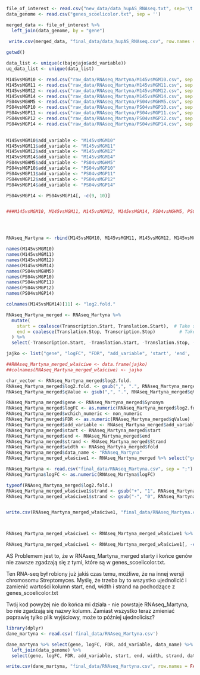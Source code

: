 
```r
file_of_interest <- read.csv("new_data/data_hupAS_RNAseq.txt", sep='\t')
data_genome <- read.csv("genes_scoelicolor.txt", sep = '')

```

```r

merged_data <- file_of_interest %>%
  left_join(data_genome, by = "gene")
  
 write.csv(merged_data, "final_data/data_hupAS_RNAseq.csv", row.names = FALSE)

```

```r
getwd()
```

```r

data_list <- unique(c(bajojajo$add_variable))
uq_data_list <- unique(data_list)

```



```r
 
M145vsMGM10 <- read.csv("raw_data/RNAseq_Martyna/M145vsMGM10.csv", sep = ";")
M145vsMGM11 <- read.csv("raw_data/RNAseq_Martyna/M145vsMGM11.csv", sep = ";")
M145vsMGM12 <- read.csv("raw_data/RNAseq_Martyna/M145vsMGM12.csv", sep = ";")
M145vsMGM14 <- read.csv("raw_data/RNAseq_Martyna/M145vsMGM14.csv", sep = "\t")
PS04vsMGHM5 <- read.csv("raw_data/RNAseq_Martyna/PS04vsMGHM5.csv", sep = ";")
PS04vsMGP10 <- read.csv("raw_data/RNAseq_Martyna/PS04vsMGP10.csv", sep = ";")
PS04vsMGP11 <- read.csv("raw_data/RNAseq_Martyna/PS04vsMGP11.csv", sep = ";")
PS04vsMGP12 <- read.csv("raw_data/RNAseq_Martyna/PS04vsMGP12.csv", sep = ";")
PS04vsMGP14 <- read.csv("raw_data/RNAseq_Martyna/PS04vsMGP14.csv", sep = ";")

 
M145vsMGM10$add_variable <- "M145vsMGM10"
M145vsMGM11$add_variable <- "M145vsMGM11"
M145vsMGM12$add_variable <- "M145vsMGM12"
M145vsMGM14$add_variable <- "M145vsMGM14"
PS04vsMGHM5$add_variable <- "PS04vsMGHM5"
PS04vsMGP10$add_variable <- "PS04vsMGP10"
PS04vsMGP11$add_variable <- "PS04vsMGP11"
PS04vsMGP12$add_variable <- "PS04vsMGP12"
PS04vsMGP14$add_variable <- "PS04vsMGP14"

PS04vsMGP14 <- PS04vsMGP14[, -c(9, 10)]


###M145vsMGM10, M145vsMGM11, M145vsMGM12, M145vsMGM14, PS04vsMGHM5, PS04vsMGP10, PS04vsMGP11, PS04vsMGP12, PS04vsMGP14




RNAseq_Martyna <- rbind(M145vsMGM10, M145vsMGM11, M145vsMGM12, M145vsMGM14, PS04vsMGHM5, PS04vsMGP10, PS04vsMGP11, PS04vsMGP12, PS04vsMGP14)


```

```r
names(M145vsMGM10)
names(M145vsMGM11)
names(M145vsMGM12)
names(M145vsMGM14)
names(PS04vsMGHM5)
names(PS04vsMGP10)
names(PS04vsMGP11)
names(PS04vsMGP12)
names(PS04vsMGP14)

colnames(M145vsMGM14)[11] <- "log2.fold."

```


```r
RNAseq_Martyna_merged <- RNAseq_Martyna %>%
  mutate(
    start = coalesce(Transcription.Start, Translation.Start),  # Take start1 if available, otherwise take start2
    end = coalesce(Translation.Stop, Transcription.Stop)         # Take end1 if available, otherwise take end2
  ) %>%
  select(-Transcription.Start, -Translation.Start, -Translation.Stop, -Transcription.Stop)

jajko <- list("gene", "logFC", "FDR", "add_variable", 'start', 'end', 'width', 'strand', 'data_name' )

##RNAseq_Martyna_merged_właściwe <- data.frame(jajko)
##colnames(RNAseq_Martyna_merged_właściwe) <- jajko

char_vector <- RNAseq_Martyna_merged$log2.fold.
RNAseq_Martyna_merged$log2.fold. <- gsub(",", ".", RNAseq_Martyna_merged$log2.fold.)
RNAseq_Martyna_merged$qValue <- gsub(",", ".", RNAseq_Martyna_merged$qValue)

RNAseq_Martyna_merged$gene <- RNAseq_Martyna_merged$Synonym
RNAseq_Martyna_merged$logFC <- as.numeric(RNAseq_Martyna_merged$log2.fold.)
RNAseq_Martyna_merged$wchich_numeric <- non_numeric
RNAseq_Martyna_merged$FDR <- as.numeric(RNAseq_Martyna_merged$qValue)
RNAseq_Martyna_merged$add_variable <- RNAseq_Martyna_merged$add_variable
RNAseq_Martyna_merged$start <- RNAseq_Martyna_merged$start
RNAseq_Martyna_merged$end <- RNAseq_Martyna_merged$end
RNAseq_Martyna_merged$strand <- RNAseq_Martyna_merged$Strand
RNAseq_Martyna_merged$width <- RNAseq_Martyna_merged$fold
RNAseq_Martyna_merged$data_name <- "RNAseq_Martyna"
RNAseq_Martyna_merged_właściwe1 <- RNAseq_Martyna_merged %>% select("gene", "logFC", "FDR", "add_variable", 'start', 'end', 'width', 'strand', 'data_name' )

RNAseq_Martyna <- read.csv("final_data/RNAseq_Martyna.csv", sep = ";")
RNAseq_Martyna$logFC <- as.numeric(RNAseq_Martyna$logFC)

typeof(RNAseq_Martyna_merged$log2.fold.)
RNAseq_Martyna_merged_właściwe1$strand <- gsub("+", "1", RNAseq_Martyna_merged_właściwe1$strand)
RNAseq_Martyna_merged_właściwe1$strand <- gsub("-", "0", RNAseq_Martyna_merged_właściwe1$strand)


write.csv(RNAseq_Martyna_merged_właściwe1, "final_data/RNAseq_Martyna.csv", row.names = FALSE)



RNAseq_Martyna_merged_właściwe1 <- RNAseq_Martyna_merged_właściwe1 %>% mutate(strand_plot = ifelse(strand == '-', 0, 1))

RNAseq_Martyna_merged_właściwe1 <- RNAseq_Martyna_merged_właściwe1[, -c(10)]

```

AS Problemem jest to, że w RNAseq_Martyna_merged starty i końce genów nie zawsze zgadzają się z tymi, które są w genes_scoelicolor.txt.

Ten RNA-seq był robiony już jakiś czas temu, możliwe, że na innej wersji chromosomu Streptomyces. Myślę, że trzeba by to wszystko ujednolicić i zamienić wartości kolumn start, end, width i strand na pochodzące z genes_scoelicolor.txt

Twój kod powyżej nie do końca mi działa  -  nie powstaje RNAseq_Martyna, bo nie zgadzają się nazwy kolumn. Zamiast wszystko teraz zmieniać poprawię tylko plik wyjściowy, może to później ujednolicisz?

```r
library(dplyr)
dane_martyna <- read.csv('final_data/RNAseq_Martyna.csv')

dane_martyna %>% select(gene, logFC, FDR, add_variable, data_name) %>%
  left_join(data_genome) %>%
  select(gene, logFC, FDR, add_variable, start, end, width, strand, data_name) -> dane_martyna

write.csv(dane_martyna, "final_data/RNAseq_Martyna.csv", row.names = FALSE)

```


